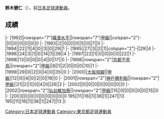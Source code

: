 {{Infobox football biography
|name=鈴木健仁
|image=
|fullname=鈴木健仁
|birth_date={{Birth date and age|1971|6|11}}
|cityofbirth=[[東京都|東京都]]
|countryofbirth=[[日本|日本]]
|position=[[後衛_(足球)|後衛]]
|currentclub=
|years=1992-1998<br/>1998-1999<br/>2000<br/>2001-2002<br/>2002-2003
|clubs=[[橫濱水手|橫濱水手]]<br/>[[京都不死鳥|京都不死鳥]]<br/>[[大阪飛腳|大阪飛腳]]<br/>[[神戶勝利船|神戶勝利船]]<br/>[[仙台維加泰|仙台維加泰]]
|caps(goals)=
|nationalyears=
|nationalteam=
|nationalcaps(goals)=
}}
'''鈴木健仁'''（{{Bd|1971年|6月11日||}}），前[[日本|日本]][[足球|足球]][[運動員|運動員]]。

==成績==
{{Football player club statistics 1|YYN}}
{{Football player club statistics 2|JPN|YYN}}
|-
|1992||rowspan="7"|[[橫濱水手|橫濱水手]]||rowspan="7"|[[日本職業足球甲級聯賽|甲級]]||colspan="2"|-||0||0||0||0||0||0
|-
|1993||2||0||0||0||5||0||7||0
|-
|1994||22||1||4||0||3||0||29||1
|-
|1995||27||3||2||1||colspan="2"|-||29||4
|-
|1996||24||3||1||0||14||1||39||4
|-
|1997||22||1||0||0||0||0||22||1
|-
|1998||13||0||0||0||4||0||17||0
|-
|1998||rowspan="2"|[[京都不死鳥|京都不死鳥]]||rowspan="2"|[[日本職業足球甲級聯賽|甲級]]||8||1||2||0||0||0||10||1
|-
|1999||29||0||2||0||4||0||35||0
|-
|2000||[[大阪飛腳|大阪飛腳]]||[[日本職業足球甲級聯賽|甲級]]||12||0||4||0||2||0||18||0
|-
|2001||rowspan="2"|[[神戶勝利船|神戶勝利船]]||rowspan="2"|[[日本職業足球甲級聯賽|甲級]]||21||2||1||0||4||0||26||2
|-
|2002||0||0||0||0||0||0||0||0
|-
|2002||rowspan="2"|[[仙台維加泰|仙台維加泰]]||rowspan="2"|[[日本職業足球甲級聯賽|甲級]]||15||0||0||0||0||0||15||0
|-
|2003||0||0||0||0||0||0||0||0
{{Football player club statistics 3|1|JPN}}195||11||16||1||36||1||247||13
{{Football player club statistics 5}}195||11||16||1||36||1||247||13
|}

{{Japan-sport-bio-stub}}
{{Soccer-player-stub}}
[[Category:日本足球運動員|Category:日本足球運動員]]
[[Category:東京都足球運動員|Category:東京都足球運動員]]